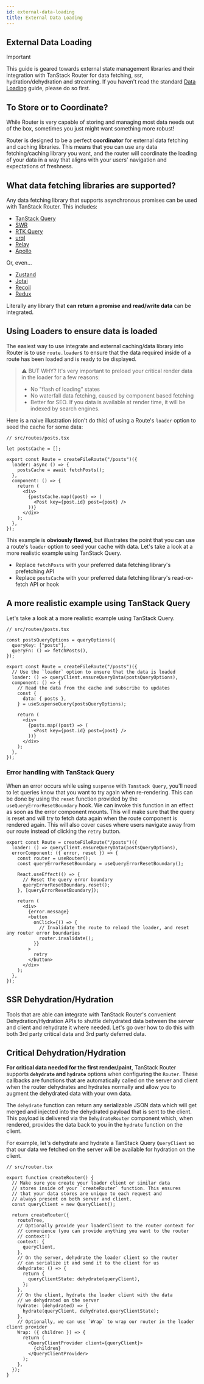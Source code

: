 ```yaml
---
id: external-data-loading
title: External Data Loading
---
```


## External Data Loading

> [!IMPORTANT]
> This guide is geared towards external state management libraries and their integration with TanStack Router for data fetching, ssr, hydration/dehydration and streaming. If you haven't read the standard [Data Loading](./data-loading.md) guide, please do so first.

## To **Store** or to **Coordinate**?

While Router is very capable of storing and managing most data needs out of the box, sometimes you just might want something more robust!

Router is designed to be a perfect **coordinator** for external data fetching and caching libraries. This means that you can use any data fetching/caching library you want, and the router will coordinate the loading of your data in a way that aligns with your users' navigation and expectations of freshness.

## What data fetching libraries are supported?

Any data fetching library that supports asynchronous promises can be used with TanStack Router. This includes:

- [TanStack Query](https://tanstack.com/query/latest/docs/react/overview)
- [SWR](https://swr.vercel.app/)
- [RTK Query](https://redux-toolkit.js.org/rtk-query/overview)
- [urql](https://formidable.com/open-source/urql/)
- [Relay](https://relay.dev/)
- [Apollo](https://www.apollographql.com/docs/react/)

Or, even...

- [Zustand](https://zustand-demo.pmnd.rs/)
- [Jotai](https://jotai.org/)
- [Recoil](https://recoiljs.org/)
- [Redux](https://redux.js.org/)

Literally any library that **can return a promise and read/write data** can be integrated.

## Using Loaders to ensure data is loaded

The easiest way to use integrate and external caching/data library into Router is to use `route.loader`s to ensure that the data required inside of a route has been loaded and is ready to be displayed.

> ⚠️ BUT WHY? It's very important to preload your critical render data in the loader for a few reasons:
>
> - No "flash of loading" states
> - No waterfall data fetching, caused by component based fetching
> - Better for SEO. If you data is available at render time, it will be indexed by search engines.

Here is a naive illustration (don't do this) of using a Route's `loader` option to seed the cache for some data:

```tsx
// src/routes/posts.tsx

let postsCache = [];

export const Route = createFileRoute("/posts")({
  loader: async () => {
    postsCache = await fetchPosts();
  },
  component: () => {
    return (
      <div>
        {postsCache.map((post) => (
          <Post key={post.id} post={post} />
        ))}
      </div>
    );
  },
});
```

This example is **obviously flawed**, but illustrates the point that you can use a route's `loader` option to seed your cache with data. Let's take a look at a more realistic example using TanStack Query.

- Replace `fetchPosts` with your preferred data fetching library's prefetching API
- Replace `postsCache` with your preferred data fetching library's read-or-fetch API or hook

## A more realistic example using TanStack Query

Let's take a look at a more realistic example using TanStack Query.

```tsx
// src/routes/posts.tsx

const postsQueryOptions = queryOptions({
  queryKey: ["posts"],
  queryFn: () => fetchPosts(),
});

export const Route = createFileRoute("/posts")({
  // Use the `loader` option to ensure that the data is loaded
  loader: () => queryClient.ensureQueryData(postsQueryOptions),
  component: () => {
    // Read the data from the cache and subscribe to updates
    const {
      data: { posts },
    } = useSuspenseQuery(postsQueryOptions);

    return (
      <div>
        {posts.map((post) => (
          <Post key={post.id} post={post} />
        ))}
      </div>
    );
  },
});
```

### Error handling with TanStack Query

When an error occurs while using `suspense` with `Tanstack Query`, you'll need to let queries know that you want to try again when re-rendering. This can be done by using the `reset` function provided by the `useQueryErrorResetBoundary` hook. We can invoke this function in an effect as soon as the error component mounts. This will make sure that the query is reset and will try to fetch data again when the route component is rendered again. This will also cover cases where users navigate away from our route instead of clicking the `retry` button.

```tsx
export const Route = createFileRoute("/posts")({
  loader: () => queryClient.ensureQueryData(postsQueryOptions),
  errorComponent: ({ error, reset }) => {
    const router = useRouter();
    const queryErrorResetBoundary = useQueryErrorResetBoundary();

    React.useEffect(() => {
      // Reset the query error boundary
      queryErrorResetBoundary.reset();
    }, [queryErrorResetBoundary]);

    return (
      <div>
        {error.message}
        <button
          onClick={() => {
            // Invalidate the route to reload the loader, and reset any router error boundaries
            router.invalidate();
          }}
        >
          retry
        </button>
      </div>
    );
  },
});
```

## SSR Dehydration/Hydration

Tools that are able can integrate with TanStack Router's convenient Dehydration/Hydration APIs to shuttle dehydrated data between the server and client and rehydrate it where needed. Let's go over how to do this with both 3rd party critical data and 3rd party deferred data.

## Critical Dehydration/Hydration

**For critical data needed for the first render/paint**, TanStack Router supports **`dehydrate` and `hydrate`** options when configuring the `Router`. These callbacks are functions that are automatically called on the server and client when the router dehydrates and hydrates normally and allow you to augment the dehydrated data with your own data.

The `dehydrate` function can return any serializable JSON data which will get merged and injected into the dehydrated payload that is sent to the client. This payload is delivered via the `DehydrateRouter` component which, when rendered, provides the data back to you in the `hydrate` function on the client.

For example, let's dehydrate and hydrate a TanStack Query `QueryClient` so that our data we fetched on the server will be available for hydration on the client.

```tsx
// src/router.tsx

export function createRouter() {
  // Make sure you create your loader client or similar data
  // stores inside of your `createRouter` function. This ensures
  // that your data stores are unique to each request and
  // always present on both server and client.
  const queryClient = new QueryClient();

  return createRouter({
    routeTree,
    // Optionally provide your loaderClient to the router context for
    // convenience (you can provide anything you want to the router
    // context!)
    context: {
      queryClient,
    },
    // On the server, dehydrate the loader client so the router
    // can serialize it and send it to the client for us
    dehydrate: () => {
      return {
        queryClientState: dehydrate(queryClient),
      };
    },
    // On the client, hydrate the loader client with the data
    // we dehydrated on the server
    hydrate: (dehydrated) => {
      hydrate(queryClient, dehydrated.queryClientState);
    },
    // Optionally, we can use `Wrap` to wrap our router in the loader client provider
    Wrap: ({ children }) => {
      return (
        <QueryClientProvider client={queryClient}>
          {children}
        </QueryClientProvider>
      );
    },
  });
}
```
